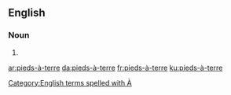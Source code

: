 ==English==

===Noun===
{{head|en|noun plural form}}

# {{plural of|pied-à-terre|lang=en}}

[[Category:English terms spelled with À]]

[[ar:pieds-à-terre]]
[[da:pieds-à-terre]]
[[fr:pieds-à-terre]]
[[ku:pieds-à-terre]]